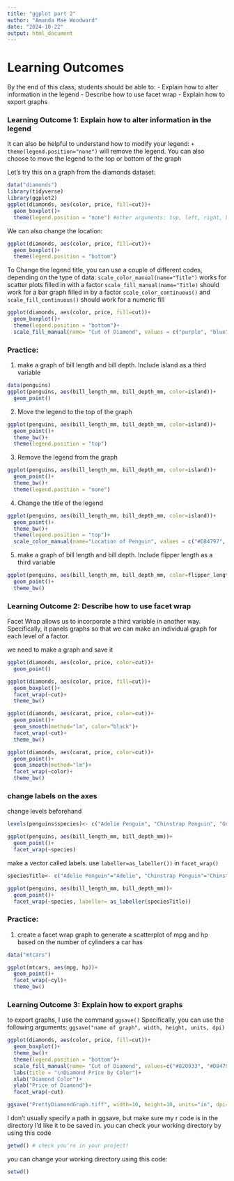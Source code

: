 ```yaml
---
title: "ggplot part 2"
author: "Amanda Mae Woodward"
date: "2024-10-22"
output: html_document
---
```


# Learning Outcomes
By the end of this class, students should be able to: 
- Explain how to alter information in the legend 
- Describe how to use facet wrap
- Explain how to export graphs


### Learning Outcome 1: Explain how to alter information in the legend
It can also be helpful to understand how to modify your legend: 
`+ theme(legend.position="none")` will remove the legend. You can also choose to move the legend to the top or bottom of the graph

Let's try this on a graph from the diamonds dataset: 
```r
data("diamonds")
library(tidyverse)
library(ggplot2)
ggplot(diamonds, aes(color, price, fill=cut))+
  geom_boxplot()+
  theme(legend.position = "none") #other arguments: top, left, right, bottom, none
```

We can also change the location: 
```r
ggplot(diamonds, aes(color, price, fill=cut))+
  geom_boxplot()+
  theme(legend.position = "bottom")
```

To Change the legend title, you can use a couple of different codes, depending on the type of data: 
`scale_color_manual(name="Title")` works for scatter plots filled in with a factor
`scale_fill_manual(name="Title)` should work for a bar graph filled in by a factor
`scale_color_continuous()` and `scale_fill_continuous()` should work for a numeric fill
```r
ggplot(diamonds, aes(color, price, fill=cut))+
  geom_boxplot()+
  theme(legend.position = "bottom")+
  scale_fill_manual(name= "Cut of Diamond", values = c("purple", "blue", "green", "orange", "red", "yellow", "pink"))
```

### Practice:

1) make a graph of bill length and bill depth. Include island as a third variable
```r
data(penguins)
ggplot(penguins, aes(bill_length_mm, bill_depth_mm, color=island))+
  geom_point()
```

2) Move the legend to the top of the graph
```r
ggplot(penguins, aes(bill_length_mm, bill_depth_mm, color=island))+
  geom_point()+
  theme_bw()+
  theme(legend.position = "top")
```

3) Remove the legend from the graph 
```r
ggplot(penguins, aes(bill_length_mm, bill_depth_mm, color=island))+
  geom_point()+
  theme_bw()+
  theme(legend.position = "none")
```

4) Change the title of the legend
```r
ggplot(penguins, aes(bill_length_mm, bill_depth_mm, color=island))+
  geom_point()+
  theme_bw()+
  theme(legend.position = "top")+
  scale_color_manual(name="Location of Penguin", values = c("#D84797", "#94FBAB", "#3ABEFF"))
```


5) make a graph of bill length and bill depth. Include flipper length as a third variable
```r
ggplot(penguins, aes(bill_length_mm, bill_depth_mm, color=flipper_length_mm))+
  geom_point()+
  theme_bw()
```

### Learning Outcome 2: Describe how to use facet wrap
Facet Wrap allows us to incorporate a third variable in another way. Specifically, it panels graphs so that we can make an individual graph for each level of a factor.

we need to make a graph and save it 
```r
ggplot(diamonds, aes(color, price, color=cut))+
  geom_point()

ggplot(diamonds, aes(color, price, fill=cut))+
  geom_boxplot()+
  facet_wrap(~cut)+
  theme_bw()

ggplot(diamonds, aes(carat, price, color=cut))+
  geom_point()+
  geom_smooth(method="lm", color="black")+
  facet_wrap(~cut)+
  theme_bw()
```
```r
ggplot(diamonds, aes(carat, price, color=cut))+
  geom_point()+
  geom_smooth(method="lm")+
  facet_wrap(~color)+
  theme_bw()
```

### change labels on the axes
change levels beforehand
```r
levels(penguins$species)<- c("Adelie Penguin", "Chinstrap Penguin", "Gentoo Penguin")

ggplot(penguins, aes(bill_length_mm, bill_depth_mm))+
  geom_point()+
  facet_wrap(~species)
```

make a vector called labels. use `labeller=as_labeller())` in `facet_wrap()`
```r
speciesTitle<- c("Adelie Penguin"="Adelie", "Chinstrap Penguin"="Chinstrap","Gentoo Penguin"="Gentoo")

ggplot(penguins, aes(bill_length_mm, bill_depth_mm))+
  geom_point()+
  facet_wrap(~species, labeller= as_labeller(speciesTitle))
```

### Practice: 
1) create a facet wrap graph to generate a scatterplot of mpg and hp based on the number of cylinders a car has
```r
data("mtcars")

ggplot(mtcars, aes(mpg, hp))+
  geom_point()+
  facet_wrap(~cyl)+
  theme_bw()
```

### Learning Outcome 3: Explain how to export graphs
to export graphs, I use the command `ggsave()`
Specifically, you can use the following arguments: 
`ggsave("name of graph", width, height, units, dpi)`
```r
ggplot(diamonds, aes(color, price, fill=cut))+
  geom_boxplot()+
  theme_bw()+
  theme(legend.position = "bottom")+
  scale_fill_manual(name= "Cut of Diamond", values=c("#820933", "#D84797", "#94FBAB", "#3ABEFF", "#26FFE6"))+
  labs(title = "\nDiamond Price by Color")+
  xlab("Diamond Color")+
  ylab("Price of Diamond")+
  facet_wrap(~cut)

ggsave("PrettyDiamondGraph.tiff", width=10, height=10, units="in", dpi=300) #This saves whatever the LAST graph you made was!!! Be careful!!!
```
I don't usually specify a path in ggsave, but make sure my r code is in the directory I'd like it to be saved in. you can check your working directory by using this code
```r
getwd() # check you're in your project!
```
you can change your working directory using this code: 
```r
setwd()
```